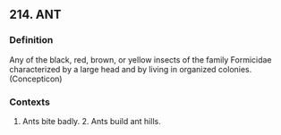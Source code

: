 ## 214. ANT
### Definition
Any of the black, red, brown, or yellow insects of the family Formicidae characterized by a large head and by living in organized colonies. (Concepticon)

### Contexts
1. Ants bite badly. 2. Ants build ant hills.

